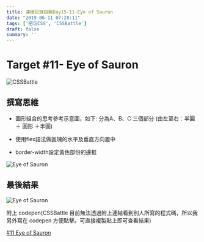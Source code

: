 ```yaml
---
title: 連續記錄挑戰Day15-11-Eye of Sauron
date: "2019-06-11 07:28:11"
tags: ['把玩CSS', 'CSSBattle']
draft: false
summary: ''
---
```


# Target #11- Eye of Sauron

![CSSBattle](https://i.imgur.com/RANwPBS.png)

## 撰寫思維

- 圖形組合的思考參考示意圖，如下:
    分為A、B、C 三個部分 (由左至右：半圓 ＋ 圓形 ＋半圓)

- 使用flex語法做區塊的水平及垂直方向置中

- border-width設定黃色部份的邊框





![Eye of Sauron](https://i.imgur.com/qXvLcec.png)

## 最後結果

![Eye of Sauron](https://i.imgur.com/QAkNQTC.png)

附上 codepen(CSSBattle 目前無法透過附上連結看到別人所寫的程式碼，所以我另外寫在 codepen 方便點擊。可直接複製貼上即可查看結果)

[#11 Eye of Sauron](https://codepen.io/kids5346/pen/jjOWNR)



  
